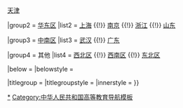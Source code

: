 {{Navbox
|name = 院系调整
|title = [[中国高等院校院系调整]]
|titlestyle = 
|state = {{{state<includeonly>|collapsed</includeonly>}}}
|navbar = 

|image = 
|imagestyle = 
|imageleft = 
|imageleftstyle = 

|style = 
|basestyle = 

|above = 
|abovestyle = 

|groupstyle = 
|liststyle = 
|listpadding = 

|oddstyle = 
|evenstyle = 
|evenodd = 

|group1 = [[华北区高等学校院系调整|华北区]]
|list1 = [[1952年北京高等学校院系调整|北京]] {{!}} [[1952年天津高等学校院系调整|天津]]

|group2 = [[华东区高等学校院系调整|华东区]]
|list2 = [[1952年上海高等学校院系调整|上海]] {{!}} [[1952年南京高等学校院系调整|南京]] {{!}} [[1952年浙江高等学校院系调整|浙江]] {{!}} [[1952年山东高等学校院系调整|山东]]

|group3 = [[中南区高等学校院系调整|中南区]]
|list3 = [[1953年武汉高等学校院系调整|武汉]] {{!}} [[1953年广东高等学校院系调整|广东]]

|group4 = 其他
|list4 = [[西北区高等学校院系调整|西北区]] {{!}} [[西南区高等学校院系调整|西南区]] {{!}} [[东北区高等学校院系调整|东北区]]

|below = 
|belowstyle = 

|titlegroup = 
|titlegroupstyle = 
|innerstyle = 
}}<noinclude>

[[Category:院系调整|*]]
[[Category:中华人民共和国高等教育导航模板]]
</noinclude>
